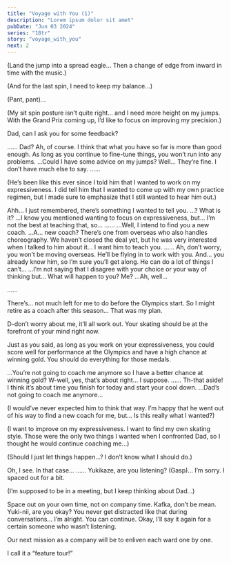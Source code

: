 ```yaml
---
title: "Voyage with You (1)"
description: "Lorem ipsum dolor sit amet"
pubDate: "Jun 03 2024"
series: "18tr"
story: "voyage_with_you"
next: 2
---
```



<Location name="Kamina Ice Arena"/>

<Bubble character="Yukikaze">
(Land the jump into a spread eagle… Then a change of edge from inward in time with the music.)

(And for the last spin, I need to keep my balance…)

(Pant, pant)...

(My sit spin posture isn’t quite right… and I need more height on my jumps. With the Grand Prix coming up, I’d like to focus on improving my precision.)

Dad, can I ask you for some feedback?
</Bubble>

<Bubble character="Sadayuki">
……
</Bubble>

<Bubble character="Yukikaze">
Dad?
</Bubble>

<Bubble character="Sadayuki">
Ah, of course. I think that what you have so far is more than good enough. As long as you continue to fine-tune things, you won’t run into any problems.
</Bubble>

<Bubble character="Yukikaze">
…Could I have some advice on my jumps?
</Bubble>

<Bubble character="Sadayuki">
Well… They’re fine. I don’t have much else to say.
</Bubble>

<Bubble character="Yukikaze">
……

(He’s been like this ever since I told him that I wanted to work on my expressiveness. I did tell him that I wanted to come up with my own practice regimen, but I made sure to emphasize that I still wanted to hear him out.)
</Bubble>

<Bubble character="Sadayuki">
Ahh… I just remembered, there’s something I wanted to tell you.
</Bubble>

<Bubble character="Yukikaze">
…? What is it?
</Bubble>

<Bubble character="Sadayuki">
…I know you mentioned wanting to focus on expressiveness, but… I’m not the best at teaching that, so…
</Bubble>

<Bubble character="Yukikaze">
……
</Bubble>

<Bubble character="Sadayuki">
…Well, I intend to find you a new coach.
</Bubble>

<Bubble character="Yukikaze">
…A… new coach?
</Bubble>

<Bubble character="Sadayuki">
There’s one from overseas who also handles choreography. We haven’t closed the deal yet, but he was very interested when I talked to him about it… I want him to teach you.
</Bubble>

<Bubble character="Yukikaze">
……
</Bubble>

<Bubble character="Sadayuki">
Ah, don’t worry, you won’t be moving overseas. He’ll be flying in to work with you. And… you already know him, so I’m sure you’ll get along. He can do a lot of things I can’t…
</Bubble>

<Bubble character="Yukikaze">
…I’m not saying that I disagree with your choice or your way of thinking but… What will happen to you?
</Bubble>

<Bubble character="Sadayuki">
Me? …Ah, well…

……

There’s… not much left for me to do before the Olympics start. So I might retire as a coach after this season… That was my plan.

D-don’t worry about me, it’ll all work out. Your skating should be at the forefront of your mind right now.

Just as you said, as long as you work on your expressiveness, you could score well for performance at the Olympics and have a high chance at winning gold. You should do everything for those medals.
</Bubble>

<Bubble character="Yukikaze">
…You’re not going to coach me anymore so I have a better chance at winning gold?
</Bubble>

<Bubble character="Sadayuki">
W-well, yes, that’s about right… I suppose.
</Bubble>

<Bubble character="Yukikaze">
……
</Bubble>

<Bubble character="Sadayuki">
Th-that aside! I think it’s about time you finish for today and start your cool down.
</Bubble>

<Bubble character="Yukikaze">
…Dad’s not going to coach me anymore…

(I would’ve never expected him to think that way. I’m happy that he went out of his way to find a new coach for me, but… Is this really what I wanted?)

(I want to improve on my expressiveness. I want to find my own skating style. Those were the only two things I wanted when I confronted Dad, so I thought he would continue coaching me…)

(Should I just let things happen…? I don’t know what I should do.)
</Bubble>

<Location name="HAMA Tours - Meeting Space"/>

<Bubble character="Kafka">
Oh, I see. In that case…
</Bubble>

<Bubble character="Yukikaze">
……
</Bubble>

<Bubble character="Kafka">
Yukikaze, are you listening?
</Bubble>

<Bubble character="Yukikaze">
(Gasp)... I’m sorry. I spaced out for a bit.

(I’m supposed to be in a meeting, but I keep thinking about Dad…)
</Bubble>

<Bubble character="Kafka">
Space out on your own time, not on company time.
</Bubble>

<Bubble mc>
Kafka, don’t be mean. Yuki-nii, are you okay? You never get distracted like that during conversations…
</Bubble>

<Bubble character="Yukikaze">
I’m alright. You can continue.
</Bubble>

<Bubble character="Kafka">
Okay, I’ll say it again for a certain someone who wasn’t listening.

Our next mission as a company will be to enliven each ward one by one.

I call it a “feature tour!”
</Bubble>

